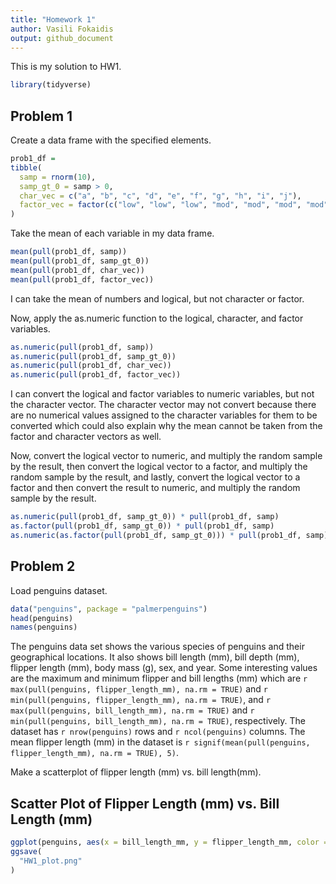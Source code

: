 ```yaml
---
title: "Homework 1"
author: Vasili Fokaidis
output: github_document
---
```


This is my solution to HW1.

```r
library(tidyverse)
```


## Problem 1

Create a data frame with the specified elements.

```r
prob1_df =
tibble(
  samp = rnorm(10),
  samp_gt_0 = samp > 0,
  char_vec = c("a", "b", "c", "d", "e", "f", "g", "h", "i", "j"),
  factor_vec = factor(c("low", "low", "low", "mod", "mod", "mod", "mod", "high", "high", "high"))
)
```


Take the mean of each variable in my data frame.

```r
mean(pull(prob1_df, samp))
mean(pull(prob1_df, samp_gt_0))
mean(pull(prob1_df, char_vec))
mean(pull(prob1_df, factor_vec))
```

I can take the mean of numbers and logical, but not character or factor.


Now, apply the as.numeric function to the logical, character, and factor variables.

```r
as.numeric(pull(prob1_df, samp))
as.numeric(pull(prob1_df, samp_gt_0))
as.numeric(pull(prob1_df, char_vec))
as.numeric(pull(prob1_df, factor_vec))
```

I can convert the logical and factor variables to numeric variables, but not the character vector. The character vector may not convert because there are no numerical values assigned to the character variables for them to be converted which could also explain why the mean cannot be taken from the factor and character vectors as well.


Now, convert the logical vector to numeric, and multiply the random sample by the result, then convert the logical vector to a factor, and multiply the random sample by the result, and lastly, convert the logical vector to a factor and then convert the result to numeric, and multiply the random sample by the result.

```r
as.numeric(pull(prob1_df, samp_gt_0)) * pull(prob1_df, samp)
as.factor(pull(prob1_df, samp_gt_0)) * pull(prob1_df, samp)
as.numeric(as.factor(pull(prob1_df, samp_gt_0))) * pull(prob1_df, samp)
```


## Problem 2

Load penguins dataset.

```r
data("penguins", package = "palmerpenguins")
head(penguins)
names(penguins)
```


The penguins data set shows the various species of penguins and their geographical locations. It also shows bill length (mm), bill depth (mm), flipper length (mm), body mass (g), sex, and year. Some interesting values are the maximum and minimum flipper and bill lengths (mm) which are `r max(pull(penguins, flipper_length_mm), na.rm = TRUE)` and `r min(pull(penguins, flipper_length_mm), na.rm = TRUE)`, and `r max(pull(penguins, bill_length_mm), na.rm = TRUE)` and `r min(pull(penguins, bill_length_mm), na.rm = TRUE)`, respectively. The dataset has `r nrow(penguins)` rows and `r ncol(penguins)` columns. The mean flipper length (mm) in the dataset is `r signif(mean(pull(penguins, flipper_length_mm), na.rm = TRUE), 5)`.


Make a scatterplot of flipper length (mm) vs. bill length(mm).

## Scatter Plot of Flipper Length (mm) vs. Bill Length (mm)

```r
ggplot(penguins, aes(x = bill_length_mm, y = flipper_length_mm, color = species)) + geom_point(size = 4)
ggsave(
  "HW1_plot.png"
)
```



